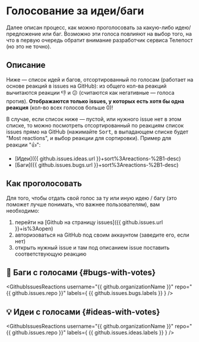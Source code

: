 # Голосование за идеи/баги

Далее описан процесс, как можно проголосовать за какую-либо идею/предложение или баг. Возможно эти голоса повлияют на выбор того, на что в первую очередь обратит внимание разработчик сервиса Телепост (но это не точно).

## Описание

Ниже — список идей и багов, отсортированный по голосам (работает на основе реакций в issues на GitHub): из общего кол-ва реакций вычитаются реакции 👎 и 😕 (считаются как негативные — голоса против). **Отображаются только issues, у которых есть хотя бы одна реакция** (кол-во всех голосов больше 0)!

В случае, если список ниже — пустой, или нужного issue нет в этом списке, то можно посмотреть отсортированный по реакциям список issues прямо на GitHub (нажимайте <kbd>Sort</kbd>, в выпадающем списке будет "Most reactions", и выбор реакции для сортировки). Пример для реакции "👍":

* [Идеи]({{ github.issues.ideas.url }}+sort%3Areactions-%2B1-desc)
* [Баги]({{ github.issues.bugs.url }}+sort%3Areactions-%2B1-desc)

## Как проголосовать

Для того, чтобы отдать свой голос за ту или иную идею / багу (это поможет лучше понимать, что важнее пользователям), вам необходимо:

1. перейти на [Github на страницу issues]({{ github.issues.url }}+is%3Aopen)
1. авторизоваться на GitHub под своим аккаунтом (заведите его, если нет)
1. открыть нужный issue и там под описанием issue поставить соответствующую реакцию


## 🐞 Баги с голосами {#bugs-with-votes}

<GithubIssuesReactions
  username="{{ github.organizationName }}"
  repo="{{ github.issues.repo }}"
  labels={ {{ github.issues.bugs.labels }} }
/>

## 💡 Идеи с голосами {#ideas-with-votes}

<GithubIssuesReactions
  username="{{ github.organizationName }}"
  repo="{{ github.issues.repo }}"
  labels={ {{ github.issues.ideas.labels }} }
/>
